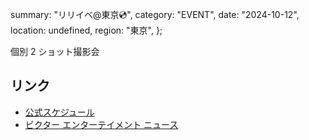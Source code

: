   summary: "リリイベ@東京💿",
  category: "EVENT",
  date: "2024-10-12",
  location: undefined,
  region: "東京",
};

個別 2 ショット撮影会

## リンク

- [公式スケジュール](https://takanenonadeshiko.jp/events/event/2ndシングル「タイトル未定」リリースイベント/)
- [ビクター エンターテイメント ニュース](https://www.jvcmusic.co.jp/-/News/A028511/16.html)